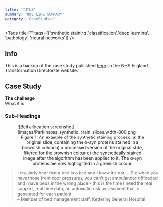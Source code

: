 ```yaml
---
title: 'TITLE'
summary: 'ONE LINE SUMMARY'
category: 'CaseStudies'
---
```


<Tags title="" tags={['synthetic staining','classification','deep learning', 'pathology', 'neural networks']} />


## Info
This is a backup of the case study published [here]() on the NHS England Transformation Directorate website.

## Case Study



**The challenge**  
What it is


### Sub-Headings

<figure>
![Bed allocation screenshot](images/Parkinsons_synthetic_brain_slices.width-800.png)
<figcaption align = "center">Figure 1: An example of the synthetic staining process. a) the original slide, containing the α-syn proteins stained in a brownish colour b) a processed version of the original slide, filtered for the brownish colour c) the synthetically stained image after the algorithm has been applied to it. The α-syn proteins are now highlighted in a greenish colour.</figcaption>
</figure>

> I regularly hear that a bed is a bed and I know it’s not ... But when you have those front door pressures, you can’t get ambulances offloaded and I have beds in the wrong place - this is the time I need the real support, real time data, an automatic risk assessment that is generated for each patient.  
– Member of bed management staff, Kettering General Hospital